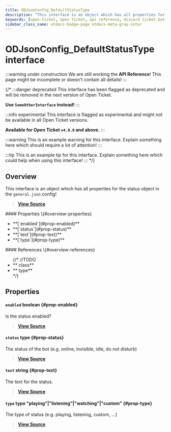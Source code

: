 ```yaml
---
title: ODJsonConfig_DefaultStatusType
description: "This interface is an object which has all properties for the status object in the `general.json` config!"
keywords: [open-ticket, open ticket, api reference, discord ticket bot, interface]
sidebar_class_name: otdocs-badge-page otdocs-meta-gray-inter
---
```

<head>
    <link rel="apple-touch-icon" href="/img/logo_vertical.png"/>
</head>

# ODJsonConfig_DefaultStatusType <M color="gray">interface</M>

:::warning under construction
We are still working the **API Reference**! This page might be incomplete or doesn't contain all details!
:::

{/*
:::danger deprecated
This interface has been flagged as deprecated and will be removed in the next version of Open Ticket.

**Use `SomeOtherInterface` instead!**
:::

:::info experimental
This interface is flagged as experimental and might not be available in all Open Ticket versions.

**Available for Open Ticket `v4.0.0` and above.**
:::

:::warning
This is an example warning for this interface. Explain something here which should require a lot of attention!
:::

:::tip
This is an example tip for this interface. Explain something here which could help when using this interface!
:::
*/}

## Overview
This interface is an object which has all properties for the status object in the `general.json` config!

> [**View Source**](https://otgithub.dj-dj.be/tree/main/src/core/api/defaults/config.ts#L54)

<FlexHorizontal>
<div style={{width:"50%"}} className="otdocs-flex-mobile-width">
    #### Properties \{#overview-properties}
    <ul>
        <li>**[`enabled`](#prop-enabled)**</li>
        <li>**[`status`](#prop-status)**</li>
        <li>**[`text`](#prop-text)**</li>
        <li>**[`type`](#prop-type)**</li>
    </ul>
</div>
<div style={{width:"50%"}} className="otdocs-flex-mobile-width">
    #### References \{#overview-references}
    <ul>
        {/*
        //TODO
        <li>**<code><ApiUrl url="class:ODId" label="api.ODId"/></code> <M color="purple">class</M>**</li>
        <li>**<code><ApiUrl url="type:ODExampleType" label="api.ODExampleType"/></code> <M color="brown">type</M>**</li>
        */}
    </ul>
</div>
</FlexHorizontal>

## Properties
<Divider></Divider>
#### `enabled` <M color="red">boolean</M> <ApiBlock><ApiUrl url="js:boolean" label="boolean"/></ApiBlock> \{#prop-enabled}
Is the status enabled?

> [**View Source**](https://otgithub.dj-dj.be/tree/main/src/core/api/defaults/config.ts#L56)

<Divider></Divider>
#### `status` <M color="brown">type</M> <ApiBlock><ApiUrl url="type:ODClientActivityStatus" label="api.ODClientActivityStatus"/></ApiBlock> \{#prop-status}
The status of the bot (e.g. online, invisible, idle, do not disturb)

> [**View Source**](https://otgithub.dj-dj.be/tree/main/src/core/api/defaults/config.ts#L62)

<Divider></Divider>
#### `text` <M color="blue">string</M> <ApiBlock><ApiUrl url="js:string" label="string"/></ApiBlock> \{#prop-text}
The text for the status.

> [**View Source**](https://otgithub.dj-dj.be/tree/main/src/core/api/defaults/config.ts#L60)

<Divider></Divider>
#### `type` <M color="brown">type</M> <ApiBlock>"playing"|"listening"|"watching"|"custom"</ApiBlock> \{#prop-type}
The type of status (e.g. playing, listening, custom, ...)

> [**View Source**](https://otgithub.dj-dj.be/tree/main/src/core/api/defaults/config.ts#L58)

<Divider></Divider>
